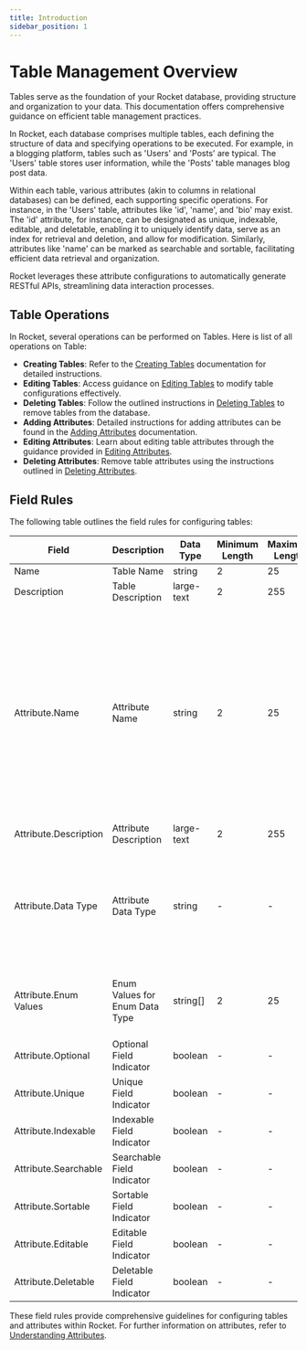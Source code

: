 ```yaml
---
title: Introduction
sidebar_position: 1
---
```


# Table Management Overview

Tables serve as the foundation of your Rocket database, providing structure and organization to your data. This documentation offers comprehensive guidance on efficient table management practices.

In Rocket, each database comprises multiple tables, each defining the structure of data and specifying operations to be executed. For example, in a blogging platform, tables such as 'Users' and 'Posts' are typical. The 'Users' table stores user information, while the 'Posts' table manages blog post data.

Within each table, various attributes (akin to columns in relational databases) can be defined, each supporting specific operations. For instance, in the 'Users' table, attributes like 'id', 'name', and 'bio' may exist. The 'id' attribute, for instance, can be designated as unique, indexable, editable, and deletable, enabling it to uniquely identify data, serve as an index for retrieval and deletion, and allow for modification. Similarly, attributes like 'name' can be marked as searchable and sortable, facilitating efficient data retrieval and organization.

Rocket leverages these attribute configurations to automatically generate RESTful APIs, streamlining data interaction processes.

## Table Operations

In Rocket, several operations can be performed on Tables. Here is list of all operations on Table:

- **Creating Tables**: Refer to the [Creating Tables](https://help.rocketapi.net/table/creating-table) documentation for detailed instructions.
- **Editing Tables**: Access guidance on [Editing Tables](https://help.rocketapi.net/table/editing-table) to modify table configurations effectively.
- **Deleting Tables**: Follow the outlined instructions in [Deleting Tables](https://help.rocketapi.net/table/deleting-table) to remove tables from the database.
- **Adding Attributes**: Detailed instructions for adding attributes can be found in the [Adding Attributes](https://help.rocketapi.net/table/adding-attributes) documentation.
- **Editing Attributes**: Learn about editing table attributes through the guidance provided in [Editing Attributes](https://help.rocketapi.net/table/editing-attributes).
- **Deleting Attributes**: Remove table attributes using the instructions outlined in [Deleting Attributes](https://help.rocketapi.net/table/deleting-attributes).

## Field Rules

The following table outlines the field rules for configuring tables:

| Field                 | Description                    | Data Type  | Minimum Length | Maximum Length | Valid Options                                                                     | Default Value | Is Optional | Extra Details                                                                                                                                                                                                                           |
| --------------------- | ------------------------------ | ---------- | -------------- | -------------- | --------------------------------------------------------------------------------- | ------------- | ----------- | --------------------------------------------------------------------------------------------------------------------------------------------------------------------------------------------------------------------------------------- |
| Name                  | Table Name                     | string     | 2              | 25             | -                                                                                 | -             | No          | -                                                                                                                                                                                                                                       |
| Description           | Table Description              | large-text | 2              | 255            | -                                                                                 | -             | No          | -                                                                                                                                                                                                                                       |
| Attribute.Name        | Attribute Name                 | string     | 2              | 25             | -                                                                                 | -             | No          | <ul> <li>attribute.name cannot have duplicate values.</li> <li>attribute.name cannot be 'search'.</li> <li>attribute.name can only contains alpha-numeric characters. </li> <li>attribute.name cannot start with any digits.</li> </ul> |
| Attribute.Description | Attribute Description          | large-text | 2              | 255            | -                                                                                 | -             | No          | -                                                                                                                                                                                                                                       |
| Attribute.Data Type   | Attribute Data Type            | string     | -              | -              | 'string', 'number', 'boolean', 'large-text', 'array', 'enum', 'date', 'date-time' | string        | No          | -                                                                                                                                                                                                                                       |
| Attribute.Enum Values | Enum Values for Enum Data Type | string[]   | 2              | 25             | -                                                                                 | -             | Yes         | Minimum 1 enum value, maximum 5 enum values. Mandatory when data type is 'enum'                                                                                                                                                         |
| Attribute.Optional    | Optional Field Indicator       | boolean    | -              | -              | true, false                                                                       | false         | No          | -                                                                                                                                                                                                                                       |
| Attribute.Unique      | Unique Field Indicator         | boolean    | -              | -              | true, false                                                                       | false         | No          | -                                                                                                                                                                                                                                       |
| Attribute.Indexable   | Indexable Field Indicator      | boolean    | -              | -              | true, false                                                                       | false         | No          | -                                                                                                                                                                                                                                       |
| Attribute.Searchable  | Searchable Field Indicator     | boolean    | -              | -              | true, false                                                                       | false         | No          | -                                                                                                                                                                                                                                       |
| Attribute.Sortable    | Sortable Field Indicator       | boolean    | -              | -              | true, false                                                                       | false         | No          | -                                                                                                                                                                                                                                       |
| Attribute.Editable    | Editable Field Indicator       | boolean    | -              | -              | true, false                                                                       | false         | No          | -                                                                                                                                                                                                                                       |
| Attribute.Deletable   | Deletable Field Indicator      | boolean    | -              | -              | true, false                                                                       | false         | No          | -                                                                                                                                                                                                                                       |

These field rules provide comprehensive guidelines for configuring tables and attributes within Rocket. For further information on attributes, refer to [Understanding Attributes](https://help.rocketapi.net/table/understading-attributes).
